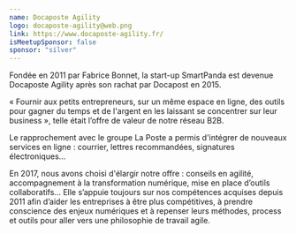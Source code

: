 ```yaml
---
name: Docaposte Agility
logo: docaposte-agility@web.png
link: https://www.docaposte-agility.fr/
isMeetupSponsor: false
sponsor: "silver"
---
```


Fondée en 2011 par Fabrice Bonnet, la start-up SmartPanda est devenue Docaposte
Agility après son rachat par Docapost en 2015.

« Fournir aux petits entrepreneurs, sur un même espace en ligne, des outils pour
gagner du temps et de l'argent en les laissant se concentrer sur leur business »,
telle était l’offre de valeur de notre réseau B2B.

Le rapprochement avec le groupe La Poste a permis d'intégrer de nouveaux
services en ligne : courrier, lettres recommandées, signatures électroniques...

En 2017, nous avons choisi d'élargir notre offre : conseils en agilité,
accompagnement à la transformation numérique, mise en place d’outils
collaboratifs… Elle s’appuie toujours sur nos compétences acquises depuis 2011
afin d’aider les entreprises à être plus compétitives, à prendre conscience des
enjeux numériques et à repenser leurs méthodes, process et outils pour aller
vers une philosophie de travail agile.
